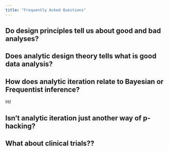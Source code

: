 ```yaml
---
title: "Frequently Asked Questions"
---
```


## Do design principles tell us about good and bad analyses?



## Does analytic design theory tells what is good data analysis?



## How does analytic iteration relate to Bayesian or Frequentist inference?

Hi!

## Isn't analytic iteration just another way of p-hacking?




## What about clinical trials??


